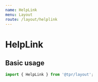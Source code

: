 ```yaml
---
name: HelpLink
menu: Layout
route: /layout/helplink
---
```



# HelpLink

## Basic usage

```js
import { HelpLink } from '@tpr/layout';
```

<Playground>
	<HelpLink
		fields={{
			Title: 'A title set in props',
			Content: 'Some content set in props',
		}}
	/>
</Playground>
